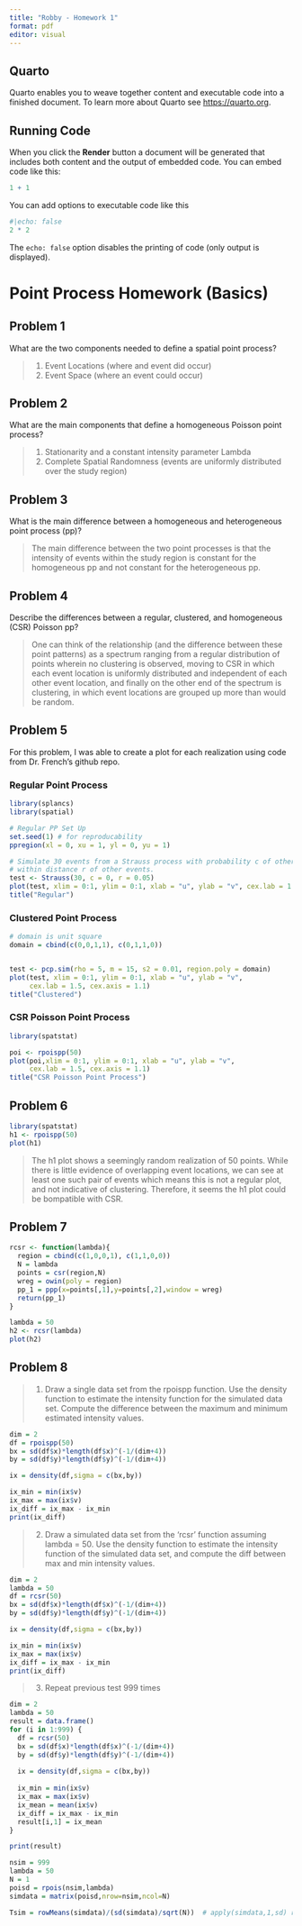 ```yaml
---
title: "Robby - Homework 1"
format: pdf
editor: visual
---
```


## Quarto

Quarto enables you to weave together content and executable code into a finished document. To learn more about Quarto see <https://quarto.org>.

## Running Code

When you click the **Render** button a document will be generated that includes both content and the output of embedded code. You can embed code like this:

```r
1 + 1
```

You can add options to executable code like this

```r
#|echo: false
2 * 2
```

The `echo: false` option disables the printing of code (only output is displayed).

# Point Process Homework (Basics)

## Problem 1

What are the two components needed to define a spatial point process?

> 1.  Event Locations (where and event did occur)
> 2.  Event Space (where an event could occur)

## Problem 2

What are the main components that define a homogeneous Poisson point process?

> 1.  Stationarity and a constant intensity parameter Lambda
> 2.  Complete Spatial Randomness (events are uniformly distributed over the study region)

## Problem 3

What is the main difference between a homogeneous and heterogeneous point process (pp)?

> The main difference between the two point processes is that the intensity of events within the study region is constant for the homogeneous pp and not constant for the heterogeneous pp.

## Problem 4

Describe the differences between a regular, clustered, and homogeneous (CSR) Poisson pp?

> One can think of the relationship (and the difference between these point patterns) as a spectrum ranging from a regular distribution of points wherein no clustering is observed, moving to CSR in which each event location is uniformly distributed and independent of each other event location, and finally on the other end of the spectrum is clustering, in which event locations are grouped up more than would be random.

## Problem 5

For this problem, I was able to create a plot for each realization using code from Dr. French's github repo.

### Regular Point Process

```r
library(splancs)
library(spatial)

# Regular PP Set Up
set.seed(1) # for reproducability
ppregion(xl = 0, xu = 1, yl = 0, yu = 1)

# Simulate 30 events from a Strauss process with probability c of other events
# within distance r of other events.
test <- Strauss(30, c = 0, r = 0.05)
plot(test, xlim = 0:1, ylim = 0:1, xlab = "u", ylab = "v", cex.lab = 1.5, cex.axis = 1.1)
title("Regular")


```

### Clustered Point Process

```r

# domain is unit square
domain = cbind(c(0,0,1,1), c(0,1,1,0))


test <- pcp.sim(rho = 5, m = 15, s2 = 0.01, region.poly = domain)
plot(test, xlim = 0:1, ylim = 0:1, xlab = "u", ylab = "v", 
     cex.lab = 1.5, cex.axis = 1.1)
title("Clustered")

```

### CSR Poisson Point Process

```r
library(spatstat)

poi <- rpoispp(50)
plot(poi,xlim = 0:1, ylim = 0:1, xlab = "u", ylab = "v", 
     cex.lab = 1.5, cex.axis = 1.1)
title("CSR Poisson Point Process")
```

## Problem 6

```r

library(spatstat)
h1 <- rpoispp(50)
plot(h1)
```

> The h1 plot shows a seemingly random realization of 50 points. While there is little evidence of overlapping event locations, we can see at least one such pair of events which means this is not a regular plot, and not indicative of clustering. Therefore, it seems the h1 plot could be bompatible with CSR.

## Problem 7

```r

rcsr <- function(lambda){
  region = cbind(c(1,0,0,1), c(1,1,0,0))
  N = lambda
  points = csr(region,N)
  wreg = owin(poly = region)
  pp_1 = ppp(x=points[,1],y=points[,2],window = wreg)
  return(pp_1)
}


```

```r
lambda = 50
h2 <- rcsr(lambda)
plot(h2)
```

## Problem 8

> 1.  Draw a single data set from the rpoispp function. Use the density function to estimate the intensity function for the simulated data set. Compute the difference between the maximum and minimum estimated intensity values.

```r
dim = 2
df = rpoispp(50)
bx = sd(df$x)*length(df$x)^(-1/(dim+4))
by = sd(df$y)*length(df$y)^(-1/(dim+4))

ix = density(df,sigma = c(bx,by))

ix_min = min(ix$v)
ix_max = max(ix$v)
ix_diff = ix_max - ix_min
print(ix_diff)
```

> 2.  Draw a simulated data set from the 'rcsr' function assuming lambda = 50. Use the density function to estimate the intensity function of the simulated data set, and compute the diff between max and min intensity values.

```r
dim = 2
lambda = 50
df = rcsr(50)
bx = sd(df$x)*length(df$x)^(-1/(dim+4))
by = sd(df$y)*length(df$y)^(-1/(dim+4))

ix = density(df,sigma = c(bx,by))

ix_min = min(ix$v)
ix_max = max(ix$v)
ix_diff = ix_max - ix_min
print(ix_diff)
```

> 3.  Repeat previous test 999 times

```r
dim = 2
lambda = 50
result = data.frame()
for (i in 1:999) {
  df = rcsr(50)
  bx = sd(df$x)*length(df$x)^(-1/(dim+4))
  by = sd(df$y)*length(df$y)^(-1/(dim+4))
  
  ix = density(df,sigma = c(bx,by))
  
  ix_min = min(ix$v)
  ix_max = max(ix$v)
  ix_mean = mean(ix$v)
  ix_diff = ix_max - ix_min
  result[i,1] = ix_mean
}

print(result)
```

```r
nsim = 999
lambda = 50
N = 1
poisd = rpois(nsim,lambda)
simdata = matrix(poisd,nrow=nsim,ncol=N)

Tsim = rowMeans(simdata)/(sd(simdata)/sqrt(N))  # apply(simdata,1,sd) returns all NA




```
